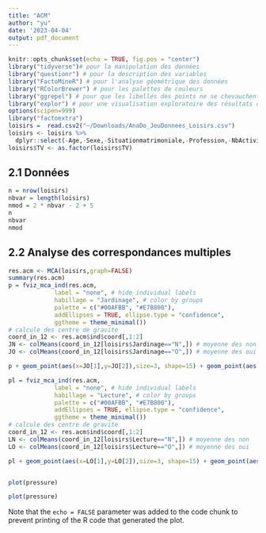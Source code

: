 ```yaml
---
title: "ACM"
author: "yu"
date: '2023-04-04'
output: pdf_document
---
```


```r
knitr::opts_chunk$set(echo = TRUE, fig.pos = "center")
library("tidyverse")# pour la manipulation des données
library("questionr") # pour la description des variables
library("FactoMineR") # pour l'analyse géométrique des données
library("RColorBrewer") # pour les palettes de couleurs
library("ggrepel") # pour que les libellés des points ne se chevauchent pas (crucial !)
library("explor") # pour une visualisation exploratoire des résultats de l'analyse
options(scipen=999)
library("factoextra")
loisirs =  read.csv2("~/Downloads/AnaDo_JeuDonnees_Loisirs.csv")
loisirs <- loisirs %>% 
  dplyr::select(-Age,-Sexe,-Situationmatrimoniale,-Profession,-NbActivites) 
loisirs$TV <- as.factor(loisirs$TV)
```

##  2.1 Données

```r
n = nrow(loisirs)
nbvar = length(loisirs)
nmod = 2 * nbvar - 2 + 5
n
nbvar
nmod
```

## 2.2 Analyse des correspondances multiples



```r
res.acm <- MCA(loisirs,graph=FALSE)
summary(res.acm)
p = fviz_mca_ind(res.acm, 
             label = "none", # hide individual labels
             habillage = "Jardinage", # color by groups 
             palette = c("#00AFBB", "#E7B800"),
             addEllipses = TRUE, ellipse.type = "confidence",
             ggtheme = theme_minimal())
# calcule des centre de gravite 
coord_in_12 <- res.acm$ind$coord[,1:2]
JN <- colMeans(coord_in_12[loisirs$Jardinage=="N",]) # moyenne des non
JO <- colMeans(coord_in_12[loisirs$Jardinage=="O",]) # moyenne des oui

p + geom_point(aes(x=JO[1],y=JO[2]),size=3, shape=15) + geom_point(aes(x=JN[1],y=JN[2]),size=3, shape=15)

```

```r

pl = fviz_mca_ind(res.acm, 
             label = "none", # hide individual labels
             habillage = "Lecture", # color by groups 
             palette = c("#00AFBB", "#E7B800"),
             addEllipses = TRUE, ellipse.type = "confidence",
             ggtheme = theme_minimal())
# calcule des centre de gravite 
coord_in_12 <- res.acm$ind$coord[,1:2]
LN <- colMeans(coord_in_12[loisirs$Lecture=="N",]) # moyenne des non
LO <- colMeans(coord_in_12[loisirs$Lecture=="O",]) # moyenne des oui

pl + geom_point(aes(x=LO[1],y=LO[2]),size=3, shape=15) + geom_point(aes(x=JN[1],y=JN[2]),size=3, shape=15)



```


```r
plot(pressure)
```

```r
plot(pressure)
```
Note that the `echo = FALSE` parameter was added to the code chunk to prevent printing of the R code that generated the plot.
